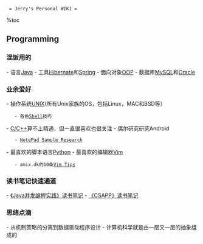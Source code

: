   = Jerry's Personal WIKI =
%toc

== Programming ==
=== 混饭用的 ===
- 语言[[java|Java]]
- 工具[[hibernate|Hibernate]]和[[spring|Spring]]
- 面向对象[[oop|OOP]]
- 数据库[[mysql|MySQL]]和[[oracle|Oracle]]

=== 业余爱好 ===
- 操作系统[[unix|UNIX]](所有Unix家族的OS，包括Linux，MAC和BSD等）
    - 各色[[shell|Shell]]技巧
- [[c-and-cpp|C/C++]]算不上精通，但一直很喜欢也很关注
- 偶尔研究研究Android
    - [[notepad-sample-research|NotePad Sample Research]]
- 最喜欢的脚本语言[[python|Python]]
- 最喜欢的编辑器[[vim|Vim]]
    - amix.dk的10条[[vim-tips|Vim Tips]]

=== 读书笔记快速通道 ===
- [[notes-for-jcip|《Java并发编程实践》读书笔记]]
- [[notes-for-csipp|《CSAPP》读书笔记]] 

=== 思绪点滴 ===
- 从机制策略的分离到数据驱动程序设计
- 计算机科学就是由一层又一层的抽象组成的
